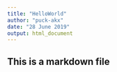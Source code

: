 ```yaml
---
title: "HelloWorld"
author: "puck-akx"
date: "28 June 2019"
output: html_document
---
```

## This is a markdown file